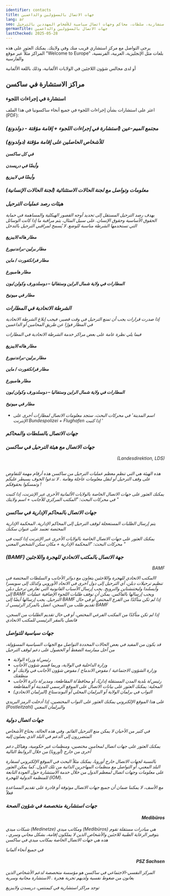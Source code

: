 ```yaml
---
identifier: contacts
title: جهات الاتصال بالمسؤولين والداعمين
lang: ar
seo: جهات اتصال رئيسية للمساندين في ساكسونيا – مراكز استشارية، سلطات، محاكم وجهات اتصال سياسية للأشخاص المهددين بالترحيل.
germanTitle: جهات الاتصال بالمسؤولين والداعمين
lastChecked: 2025-05-28
---
```


يرجى التواصل مع مركز استشاري قريب منك وفي ولايتك. يمكنك العثور على هذه المراكز مثلاً عبر موقع "Welcome to Europe" بلغات مثل الإنجليزية، العربية، الفرنسية، والفارسية
<ExternalShortLink identifier="w2eu_contacts" />

أو لدى مجالس شؤون اللاجئين في الولايات الألمانية، وذلك باللغة الألمانية
<ExternalShortLink identifier="fluechtlingsraete" />

## مراكز الاستشارة في ساكسن

### استشارة في إجراءات اللجوء

اعثر على استشارات بشأن إجراءات اللجوء في جميع أنحاء ساكسونيا في هذا الملف (PDF):
<ExternalShortLink identifier="sfr_avbpdf" />

<Address identifier="sfr_avb" />
<Address identifier="rlc_dresden" />
<Address identifier="rlc_leipzig" />

### مجتمع الميم-عين (استشارة في إجراءات اللجوء + إقامة مؤقتة - دولدونغ)

<Address identifier="gerede_dresden" />
<Address identifier="rosalinde" />
<Address identifier="lsvd_chemnitz" />

### للأشخاص الحاصلين على إقامة مؤقتة (دولدونغ)

#### في كل ساكسن

<Address identifier="sfr_perspectives" />

#### وأيضًا في دريسدن

<Address identifier="sfr_perspektive_bleiberecht" />
<Address identifier="rlc_dresden" />

#### وأيضًا في لايبزيغ

<Address identifier="sfr_perspektive_leipzig" />
<Address identifier="rlc_leipzig" />
<Address identifier="space_leipzig" />

### معلومات وتواصل مع لجنة الحالات الاستثنائية (لجنة الحالات الإنسانية)

<ExternalShortLink identifier="saxhfk_hardship" />
<Address identifier="hfksachsen" />

### هيئات رصد عمليات الترحيل

يهدف رصد الترحيل المستقل إلى تحديد أوجه القصور الهيكلية والمساهمة في حماية الحقوق الأساسية وحقوق الإنسان. على سبيل المثال، يتم مراقبة ما إذا كانت الوسائل التي تستخدمها الشرطة مناسبة للوضع. لا يُسمح لمراقبي الترحيل بالتدخل

#### مطار هاله/لايبزيغ
<Address identifier="airport_halle_leipzig" />

#### مطار برلين-براندنبورغ
<Address identifier="airport_berlin-brandenburg" />

#### مطار فرانكفورت / ماين
<Address identifier="airport_frankfurt" />

#### مطار هامبورغ
<Address identifier="airport_hh" />

#### المطارات في ولاية شمال الراين وستفاليا – دوسلدورف وكولن/بون
<Address identifier="airport_nrw" />

#### مطار في ميونيخ
<Address identifier="airport_munich" />

### الشرطة الاتحادية في المطارات

إذا صدرت قرارات يجب أن تمنع الترحيل في وقت قصير، فيجب إبلاغ الشرطة الاتحادية في المطار فورًا عن طريق المحامين أو الداعمين

فيما يلي نظرة عامة على بعض مراكز خدمة الشرطة الاتحادية في المطارات

#### مطار هاله/لايبزيغ
<Address identifier="bupo_leipzig" />

#### مطار برلين-براندنبورغ
<Address identifier="bupo_ber" />

#### مطار فرانكفورت / ماين
<Address identifier="bupo_frankfurt" />

#### مطار هامبورغ
<Address identifier="bupo_hh" />

#### المطارات في ولاية شمال الراين وستفاليا – دوسلدورف وكولن/بون
<Address identifier="bupo_duesseldorf" />
<Address identifier="bupo_koeln" />

#### مطار في ميونيخ
<Address identifier="bupo_mun" />

+ اسم المدينة' في محركات البحث، ستجد معلومات الاتصال لمطارات أخرى على الإنترنت
Bundespolizei +
Flughafen
إذا كتبت '

### جهات الاتصال بالسلطات والمحاكم

<Block identifier="fax" />

### جهات الاتصال مع هيئة الترحيل في ساكسن
<p align="right">(Landesdirektion, LDS)</p>

<br/> هذه الهيئة هي التي تنظم معظم عمليات الترحيل من ساكسن
هذه أرقام مهمة للتفاوض على وقف الترحيل أو لنقل معلومات عاجلة وهامة
.
لا تدعوا الخوف يسيطر عليكم وتمسكوا بحقوقكم
!

<Address identifier="lds" />

يمكنك العثور على جهات الاتصال الخاصة بالولايات الألمانية الأخرى عبر الإنترنت، إذا كتبت في محركات البحث: "المكتب المركزي للأجانب + اسم ولايتك
"
### جهات الاتصال بالمحاكم الإدارية في ساكسن

يتم إرسال الطلبات المستعجلة لوقف الترحيل إلى المحاكم الإدارية. المحكمة الإدارية المختصة تعتمد على عنوان سكنك

<Address identifier="vg_chemnitz" />
<Address identifier="vg_dresden" />
<Address identifier="vg_leipzig" />

يمكنك العثور على جهات الاتصال الخاصة بالولايات الأخرى عبر الإنترنت إذا كتبت في محركات البحث: "المحكمة الإدارية + مكان سكن الشخص المعني
"
### (BAMF) جهة الاتصال بالمكتب الاتحادي للهجرة واللاجئين
<p align="right">BAMF</p>

االمكتب الاتحادي للهجرة واللاجئين يتعاون مع دوائر الأجانب و السلطات المختصة في تنظيم ترحيلات دبلن، أي الترحيل إلى دول أخرى في الاتحاد الأوروبي
 وكذلك إلى سويسرا وآيسلندا وليختنشتاين 
والنرويج. يجب إرسال الأسباب القانونية التي تعارض ترحيل دبلن إلى
BAMF
 ويجب إرسالها بالفاكس. يمكن أن توقف طلبات اللجوء الإضافية عمليات الترحيل. يجب إرسالها أيضًا إلى
BAMF
إذا لم تكن متأكدًا من الفرع المختص أو في حال تقديم طلب من السجن، اتصل بالمركز الرئيسي لـ
BAMF
<Address identifier="bamf-dd" />
<Address identifier="bamf-le" />
<Address identifier="bamf-ch" />

إذا لم تكن متأكدًا من المكتب الفرعي المختص، أو في حال تقديم الطلبات من السجن، فاتصل بالمقر الرئيسي للمكتب الاتحادي
<Address identifier="bamf-allg" />

### جهات سياسية للتواصل
قد يكون من المفيد في بعض الحالات المحددة التواصل مع الجهات السياسية المسؤولة، من أجل ممارسة الضغط أو الحصول على دعم لوقف الترحيل

- رئيس/ة وزراء الولاية
- وزارة الداخلية في الولاية، وربما قسم شؤون الأجانب
- وزارة الشؤون الاجتماعية / مفوض الاندماج / مفوض شؤون الأجانب في ولايتك أو منطقتك
- رئيس/ة بلدية المدن المستقلة إداريًا، أو محافظ/ة المقاطعة، ومدير/ة دائرة الأجانب المحلية: يمكنك العثور على بيانات الاتصال على الموقع الرسمي للمدينة أو المقاطعة
- النواب في برلمان الولاية أو البرلمان المحلي أو البوندستاغ (البرلمان الاتحادي)

على هذا الموقع الإلكتروني يمكنك العثور على النواب المختصين، إذا أدخلت الرمز البريدي (Postleitzahl) والبرلمان المعني

<ExternalShortLink identifier="abgeordnetenwatch" />

### جهات اتصال دولية

في كثير من الأحيان لا يمكن منع الترحيل القائم. وفي هذه الحالة، يحتاج الأشخاص المتضررون إلى الدعم في البلد الذي يصلون إليه

يمكنك العثور على جهات اتصال لمحامين مختصين، ومنظمات غير حكومية، وهياكل دعم أخرى من خارج (أوروبا) من خلال الروابط التالية

<ExternalShortLink identifier="w2eu_contacts" />

<ExternalShortLink identifier="elena" />

بالنسبة لجهات الاتصال خارج أوروبا، يمكنك مثلاً البحث في الموقع الإلكتروني لسفارة البلد المعني، أو التواصل مع منظمات المهاجرين الذاتية من تلك الدول.
كما يمكن العثور على معلومات وجهات اتصال لمعظم الدول من خلال خدمة الاستشارة حول العودة التابعة للمنظمة الدولية للهجرة (IOM).

<ExternalShortLink identifier="return" />

مع الأسف، لا يمكننا ضمان أن جميع جهات الاتصال موثوقة أو قادرة على تقديم المساعدة فعلاً

### جهات استشارية متخصصة في شؤون الصحة

#### <p align="right">Medibüros</p>

شبكات ميدي (Medinetze) ومكاتب ميدي (Medibüros) هي مبادرات مستقلة تقوم بتوفير الرعاية الطبية للاجئين والأشخاص الذين لا يملكون إقامة، بشكل مجاني وسري
،
هذه هي جهات الاتصال الخاصة بمكاتب ميدي في ساكسن

<Address identifier="medibuero_chemnitz" />
<Address identifier="medinetz_dresden" />
<Address identifier="medinetz_leipzig" />
<Address identifier="medinetz_plauen" />

في جميع أنحاء ألمانيا
<ExternalShortLink identifier="medibueros" />

#### <p align="right">PSZ Sachsen</p>
المركز النفسي-الاجتماعي في ساكسن هو مؤسسة متخصصة لدعم الأشخاص الذين يعانون من ضغوط نفسية ولديهم تجربة هجرة
.
الاستشارة مجانية وسرية

<ExternalShortLink identifier="psz" />

توجد مراكز استشارية في كيمنتس، دريسدن ولايبزيغ
<Address identifier="psz_chemnitz" />
<Address identifier="psz_dresden" />
<Address identifier="psz_leipzig" />


